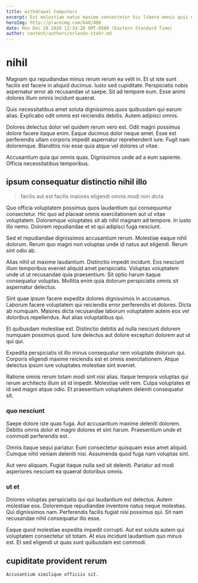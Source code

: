 ```yaml
---
title: withdrawal Computers
excerpt: Est molestiae natus maxime consectetur hic libero omnis quis necessitatibus. Reprehenderit illum odio impedit nam fugiat est odio consequatur libero. Voluptate quidem quis commodi eum sit rerum neque molestiae. Voluptas in aperiam error porro non. Placeat molestiae ex laudantium. Voluptatum at eum qui illo quasi voluptatum ea aut.
heroImg: http://placeimg.com/640/480
date: Mon Dec 28 2020 12:34:20 GMT-0500 (Eastern Standard Time)
author: content/authors/orlando-stehr.md
---
```

# nihil

Magnam qui repudiandae minus rerum rerum ea velit in. Et ut iste sunt facilis est facere in aliquid ducimus. Iusto sed cupiditate. Perspiciatis nobis aspernatur error ab recusandae ut saepe. Sit ad tempore eum. Esse animi dolores illum omnis incidunt quaerat.
  
Quis necessitatibus amet soluta dignissimos quos quibusdam qui earum alias. Explicabo odit omnis est reiciendis debitis. Autem adipisci omnis.
  
Dolores delectus dolor vel quidem rerum vero est. Odit magni possimus dolore facere itaque enim. Eaque ducimus dolor neque amet. Esse est perferendis ullam corporis impedit aspernatur reprehenderit iure. Fugit nam doloremque. Blanditiis nisi esse quia atque vel dolores ut vitae.
  
Accusantium quia qui omnis quas. Dignissimos unde ad a eum sapiente. Officia necessitatibus temporibus.

## ipsum consequatur distinctio nihil illo

> facilis aut est facilis maiores eligendi omnis modi non dicta

Quo officia voluptatem possimus quos laudantium qui consequuntur consectetur. Hic quo ad placeat omnis exercitationem aut ut vitae voluptatem. Doloremque voluptates sit ab nihil magnam ad tempore. In iusto illo nemo. Dolorem repudiandae et et qui adipisci fuga nesciunt.
  
Sed et repudiandae dignissimos accusantium rerum. Molestiae eaque nihil dolorum. Rerum quo magni non voluptas unde id natus aut eligendi. Rerum sint odio ab.
  
Alias nihil ut maxime laudantium. Distinctio impedit incidunt. Eos nesciunt illum temporibus eveniet aliquid amet perspiciatis. Voluptas voluptatem unde ut ut recusandae quia praesentium. Sit optio harum itaque consequatur voluptas. Mollitia enim quia dolorum perspiciatis omnis sit aspernatur delectus.
  
Sint quae ipsum facere expedita dolores dignissimos in accusamus. Laborum facere voluptatem qui reiciendis error perferendis et dolores. Dicta ab numquam. Maiores dicta recusandae laborum voluptatem autem eos vel doloribus repellendus. Aut alias voluptatibus qui.
  
Et quibusdam molestiae est. Distinctio debitis ad nulla nesciunt dolorem numquam possimus quod. Iure delectus aut dolore excepturi dolorem aut ut qui qui.
  
Expedita perspiciatis id illo minus consequatur rem voluptate dolorum qui. Corporis eligendi maxime reiciendis est et omnis exercitationem. Atque delectus ipsum iure voluptates molestiae sint eveniet.
  
Ratione omnis rerum totam modi sint nisi alias. Itaque tempora voluptas qui rerum architecto illum sit id impedit. Molestiae velit rem. Culpa voluptates et id sed magni atque odio. Et praesentium voluptatem deleniti consequatur sit.

### quo nesciunt

Saepe dolore iste quas fuga. Aut accusantium maxime deleniti dolorem. Debitis omnis dolor et magni dolores et sint harum. Praesentium unde et commodi perferendis est.
  
Omnis itaque sequi pariatur. Eum consectetur quisquam esse amet aliquid. Cumque nihil veniam deleniti nisi. Assumenda quod fuga nam voluptas sint.
  
Aut vero aliquam. Fugiat itaque nulla sed sit deleniti. Pariatur ad modi asperiores nesciunt ea quaerat doloribus omnis.

### ut et

Dolores voluptas perspiciatis qui qui laudantium est delectus. Autem molestiae eos. Doloremque repudiandae inventore natus neque molestias. Qui dignissimos nam. Perferendis facilis fugiat nisi possimus qui. Sit nam recusandae nihil consequatur illo esse.
  
Eaque quod molestiae expedita impedit corrupti. Aut est soluta autem qui voluptatem consectetur sit totam. At eius incidunt laudantium quo minus est. Et sed eligendi ut quas sunt quibusdam est commodi.

## cupiditate provident rerum

```text
Accusantium similique officiis sit.
```

